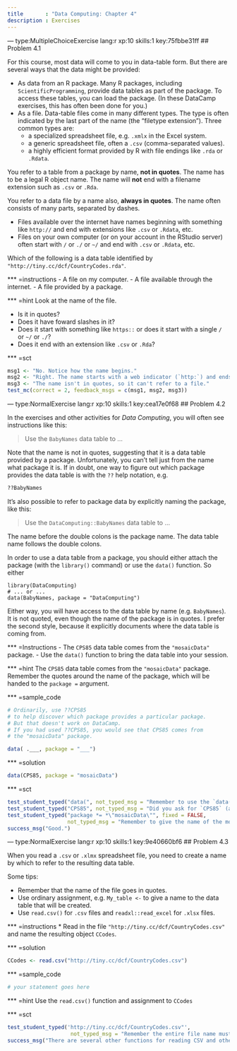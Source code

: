 ```yaml
---
title       : "Data Computing: Chapter 4"
description : Exercises
---
```


--- type:MultipleChoiceExercise lang:r xp:10 skills:1  key:75fbbe31ff
## Problem 4.1

For this course, most data will come to you in data-table form. But there are several ways that the data might be provided:

* As data from an R package. Many R packages, including `ScientificProgramming`, provide data tables as part of the package. To access these tables, you can load the package. (In these DataCamp exercises, this has often been done for you.)
* As a file. Data-table files come in many different types. The type is often indicated by the last part of the name (the "filetype extension"). Three common types are:
    - a specialized spreadsheet file, e.g. `.xmlx` in the Excel system.
    - a generic spreadsheet file, often a `.csv` (comma-separated values).
    - a highly efficient format provided by R with file endings like `.rda` or `.Rdata`.

You refer to a table from a package by name, **not in quotes**. The name has to be a legal R object name. The name will **not** end with a filename extension such as `.csv` or `.Rda`.

You refer to a data file by a name also, **always in quotes**. The name often consists of many parts, separated by dashes. 

* Files available over the internet have names beginning with something like `http://` and end with extensions like `.csv` or `.Rdata`, etc.
* Files on your own computer (or on your account in the RStudio server) often start with `/` or `./` or `~/` and end with `.csv` or `.Rdata`, etc.


Which of the following is a data table identified by `"http://tiny.cc/dcf/CountryCodes.rda"`.


*** =instructions
- A file on my computer.
- A file available through the internet.
- A file provided by a package.

*** =hint
Look at the name of the file.

- Is it in quotes?
- Does it have foward slashes in it? 
- Does it start with something like `https::` or does it start with a single `/` or `~/` or `./`?
- Does it end with an extension like `.csv` or `.Rda`?

*** =sct
```r
msg1 <- "No. Notice how the name begins."
msg2 <- "Right. The name starts with a web indicator (`http:`) and ends with a filetype extension (`.rda`)."
msg3 <- "The name isn't in quotes, so it can't refer to a file."
test_mc(correct = 2, feedback_msgs = c(msg1, msg2, msg3))
```

--- type:NormalExercise lang:r xp:10 skills:1  key:cea17e0f68
## Problem 4.2

In the exercises and other activities for *Data Computing*, you will often see instructions like this:

> Use the `BabyNames` data table to ...

Note that the name is not in quotes, suggesting that it is a data table provided by a package. Unfortunately, you can't tell just from the name what package it is. If in doubt, one way to figure out which package provides the data table is with the `??` help notation, e.g.
```r
??BabyNames
```

It's also possible to refer to package data by explicitly naming the package, like this:

> Use the `DataComputing::BabyNames` data table to ...

The name before the double colons is the package name. The data table name follows the double colons. 

In order to use a data table from a package, you should either attach the package (with the `library()` command) or use the `data()` function. So either

    library(DataComputing)
    # ... or ...
    data(BabyNames, package = "DataComputing")


Either way, you will have access to the data table by name (e.g. `BabyNames`). It is not quoted, even though the name of the package is in quotes. I prefer the second style, because it explicitly documents where the data table is coming from.

*** =Instructions
- The `CPS85` data table comes from the `"mosaicData"` package. 
- Use the `data()` function to bring the data table into your session.

*** =hint
The `CPS85` data table comes from the `"mosaicData"` package. Remember the quotes around the name of the package, which will be handed to the `package =` argument.

*** =sample_code
```r
# Ordinarily, use ??CPS85
# to help discover which package provides a particular package.
# But that doesn't work on DataCamp.
# If you had used ??CPS85, you would see that CPS85 comes from
# the "mosaicData" package.

data( .___, package = "___")
```

*** =solution
```r
data(CPS85, package = "mosaicData")
```

*** =sct
```r
test_student_typed("data(", not_typed_msg = "Remember to use the `data()` function.")
test_student_typed("CPS85", not_typed_msg = "Did you ask for `CPS85` (and spell it correctly?")
test_student_typed("package *= *\"mosaicData\"", fixed = FALSE, 
                   not_typed_msg = "Remember to give the name of the mosaicData package in quotes.")
success_msg("Good.")
```

--- type:NormalExercise lang:r xp:10 skills:1  key:9e40660bf6
## Problem 4.3

When you read a `.csv` or `.xlmx` spreadsheet file, you need to create a name by which to refer to the resulting data table.

Some tips:

* Remember that the name of the file goes in quotes.
* Use ordinary assignment, e.g. `My_table <- ` to give a name to the  data table that will be created.
* Use `read.csv()` for `.csv` files and `readxl::read_excel` for `.xlsx` files.


*** =instructions
* Read in the file `"http://tiny.cc/dcf/CountryCodes.csv"` and name the resulting object `CCodes`.

*** =solution
```r
CCodes <- read.csv("http://tiny.cc/dcf/CountryCodes.csv")
```

*** =sample_code
```r
# your statement goes here
```

*** =hint
Use the `read.csv()` function and assignment to `CCodes`

*** =sct
```r
test_student_typed('http://tiny.cc/dcf/CountryCodes.csv"',
                    not_typed_msg = "Remember the entire file name must be given, in quotes.")
success_msg("There are several other functions for reading CSV and other forms of file, but we don't need to use them in the next several chapters.")
```
